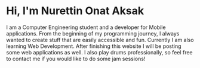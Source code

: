 # Hi, I'm Nurettin Onat Aksak

I am a Computer Engineering student and a developer for Mobile applications. From the beginning of my programming journey, I always wanted to create stuff that are easily accessible and fun. Currently I am also learning Web Development. After finishing this website I will be posting some web applications as well. I also play drums professionally, so feel free to contact me if you would like to do some jam sessions!


<!-- I write mobile applications for the Android platform. Here you can check out some of my work so far. --!>
